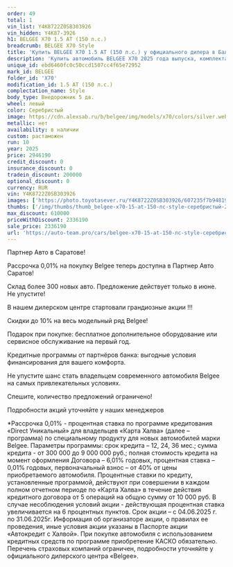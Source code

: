 ```yaml
---
order: 49
total: 1
vin_list: Y4K8722Z0SB303926
vin_hidden: Y4K87-3926
h1: BELGEE X70 1.5 AT (150 л.с.)
breadcrumb: BELGEE X70 Style
title: 'Купить BELGEE X70 1.5 AT (150 л.с.) у официального дилера в Балаково'
description: 'Купить автомобиль BELGEE X70 2025 года выпуска, комплектация Style, цвет - Серебристый, двигатель - 1.5 AT (150 л.с.) у официального дилера в г. Балаково. Стоимость данного автомобиля BELGEE X70 – 2336190'
unique_id: ebd6460fc0c50ccd1507cc4f65e72952
mark_id: BELGEE
folder_id: 'X70'
modification_id: 1.5 AT (150 л.с.)
complectation_name: Style
body_type: Внедорожник 5 дв.
wheel: левый
color: Серебристый
image: https://cdn.alexsab.ru/b/belgee/img/models/x70/colors/silver.webp
metallic: нет
availability: в наличии
custom: растаможен
run: 10
year: 2025
price: 2946190
credit_discount: 0
insurance_discount: 0
tradein_discount: 200000
optional_discount: 0
currency: RUR
vin: Y4K8722Z0SB303926
images: ['https://photo.toyotasever.ru/Y4K8722Z0SB303926/607235f7b94819836ac883bbc54c1b4c.jpeg', 'https://photo.toyotasever.ru/Y4K8722Z0SB303926/d2f6285cd126f8a22f96b20ada8333e3.jpeg', 'https://photo.toyotasever.ru/Y4K8722Z0SB303926/e9e036b8c6156f6febc978d12d9ddf40.jpeg', 'https://photo.toyotasever.ru/Y4K8722Z0SB303926/3d686eb6a4946d53f3a5a54dd7c06f23.jpeg', 'https://photo.toyotasever.ru/Y4K8722Z0SB303926/3a0022329c2291d484f271b3a2188d50.jpeg', 'https://photo.toyotasever.ru/Y4K8722Z0SB303926/fc0e6cbdcb3ea044e54756e142553898.jpeg', 'https://photo.toyotasever.ru/Y4K8722Z0SB303926/c9fa6a4a62e0d94154b19264c89751bc.jpeg', 'https://photo.toyotasever.ru/Y4K8722Z0SB303926/72702033e4f8e53e731aa8d9fca07cb5.jpeg', 'https://photo.toyotasever.ru/Y4K8722Z0SB303926/60bf20bd82c75bb32f1c8f3a5aaafa41.jpeg', 'https://photo.toyotasever.ru/Y4K8722Z0SB303926/a5908f644de1357a28478f4e7a6fc3fd.jpeg']
thumbs: ['/img/thumbs/thumb_belgee-x70-15-at-150-лс-style-серебристый-2025_c1b4c_0.webp', '/img/thumbs/thumb_belgee-x70-15-at-150-лс-style-серебристый-2025_333e3_1.webp', '/img/thumbs/thumb_belgee-x70-15-at-150-лс-style-серебристый-2025_ddf40_2.webp', '/img/thumbs/thumb_belgee-x70-15-at-150-лс-style-серебристый-2025_06f23_3.webp', '/img/thumbs/thumb_belgee-x70-15-at-150-лс-style-серебристый-2025_88d50_4.webp']
max_discount: 610000
priceWithDiscount: 2336190
sale_price: 2336190
url: 'https://auto-team.pro/cars/belgee-x70-15-at-150-лс-style-серебристый-2025/'
---
```

<p>
 Партнер Авто в Саратове!
</p>
<p>
</p>
<p>
 Рассрочка 0,01% на покупку Belgee теперь доступна в Партнер Авто Саратов!
</p>
<p>
 Склад более 300 новых авто. Предложение действует только в июне. He упустите!
</p>
<p>
</p>
<p>
 В нашем дилерском центре стартовали грандиозные акции !!!
</p>
<p>
</p>
<p>
 Скидки дo 10% нa весь модельный ряд Belgee!
</p>
<p>
 Подарок при покупке: бесплатное дополнительное оборудование или сервисное обслуживание на первый год.
</p>
<p>
 Кредитные программы от партнёров банка: выгодные условия финансирования для вашего комфорта.
</p>
<p>
</p>
<p>
 Не упустите шанс стать владельцем современного автомобиля Belgee на самых привлекательных условиях.
</p>
<p>
 Спешите, количество предложений ограничено!
</p>
<p>
</p>
<p>
 Подробности акций уточняйте у наших менеджеров
</p>
<p>
</p>
<p>
 *Рассрочка 0,01% - процентная ставка по программе кредитования «Dirесt Уникальный» для владельцев «Карта Халва» (далее – программа) по специальному продукту для новых автомобилей марки Belgee. Параметры программы: срок кредита – 12, 24, 36 мес.; сумма кредита - от 300 000 до 9 000 000 руб.; полная стоимость кредита на момент оформления Договора – 6,01% годовых, процентная ставка – 0,01% годовых, первоначальный взнос – от 40% от цены приобретаемого автомобиля. Процентные ставки по кредиту, установленные программой, действуют при совершении в каждом полном отчетном периоде по «Карта Халва» в течение действия кредитного договора от 5 операций на общую сумму от 10 000 руб. В случае несоблюдения условий акции - действующая процентная ставка увеличивается на 6 процентных пунктов. Срок акции – с 04.06.2025 г. по 31.06.2025г. Информация об организаторе акции, о правилах ее проведения, иные условия акции указаны в Паспорте акции «Автокредит с Халвой». При покупке автомобиля с использованием кредитных средств по программе приобретение КАСКО обязательно. Перечень страховых компаний ограничен, подробности уточняйте у официального дилерского центра «Belgee».
</p>
